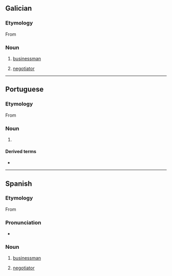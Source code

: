 {{also|négociante}}
==Galician==
===Etymology===
From {{suffix|es|negociar|ante}}

===Noun===
{{gl-noun|mf|negociantes}}

# [[businessman]]
#: {{syn|es|empresario|home de negocios}}
# [[negotiator]]

----

==Portuguese==
===Etymology===
From {{suffix|pt|negociar|ante}}

===Noun===
{{pt-noun|mf}}

# {{l|en|businessman}} {{gloss|someone who works at a commercial institution}}
#: {{syn|pt|empresário|homem de negócios}}

====Derived terms====
* {{l|pt|agronegociante|t=agribusinessman}}

----

==Spanish==
===Etymology===
From {{suffix|es|negociar|ante}}

===Pronunciation===
* {{es-IPA}}

===Noun===
{{es-noun|mf|negociantes}}

# [[businessman]]
#: {{syn|es|empresario|hombre de negocios}}
# [[negotiator]]